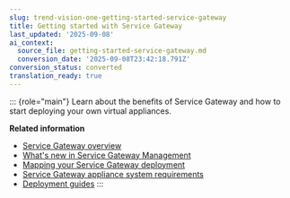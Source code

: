 ```yaml
---
slug: trend-vision-one-getting-started-service-gateway
title: Getting started with Service Gateway
last_updated: '2025-09-08'
ai_context:
  source_file: getting-started-service-gateway.md
  conversion_date: '2025-09-08T23:42:18.791Z'
conversion_status: converted
translation_ready: true
---
```


::: {role="main"}
Learn about the benefits of Service Gateway and how to start deploying your own virtual appliances.

**Related information**

- [Service Gateway overview](service-gateway-overview.md "Understand how a Service Gateway works in a hybrid network.")
- [What's new in Service Gateway Management](whats-new-sg-management.md "Discover the features and improvements offered by Service Gateway Management.")
- [Mapping your Service Gateway deployment](map-service-gateway-deployment.md "Visualize how the Service Gateway appliance fits into your network environment before planning your deployment.")
- [Service Gateway appliance system requirements](sg-sys-requirements.md "Service Gateway requires the following minimum specifications.")
- [Deployment guides](deployment-guides.md "Download and setup the Service Gateway virtual appliance image.")
:::
